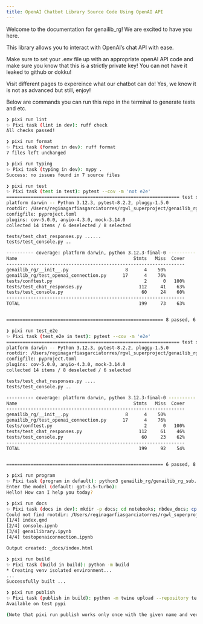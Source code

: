 ```yaml
---
title: OpenAI Chatbot Library Source Code Using OpenAI API
---
```


Welcome to the documentation for genailib_rg! We are excited to have you here.

This library allows you to interact with OpenAI's chat API with ease.

Make sure to set your .env file up with an appropriate openAI API code and make sure you know that this is a strictly private key!
You can not have it leaked to github or dokku!

Visit different pages to expereince what our chatbot can do!
Yes, we know it is not as advanced but still, enjoy!

Below are commands you can run this repo in the terminal to generate tests and etc.

```bash
❯ pixi run lint
✨ Pixi task (lint in dev): ruff check
All checks passed!

❯ pixi run format
✨ Pixi task (format in dev): ruff format
7 files left unchanged

❯ pixi run typing
✨ Pixi task (typing in dev): mypy .
Success: no issues found in 7 source files

❯ pixi run test
✨ Pixi task (test in test): pytest --cov -m 'not e2e'
================================================================ test session starts ================================================================
platform darwin -- Python 3.12.3, pytest-8.2.2, pluggy-1.5.0
rootdir: /Users/reginagarfiasgarciatorres/rgwl_superproject/genailib_rg
configfile: pyproject.toml
plugins: cov-5.0.0, anyio-4.3.0, mock-3.14.0
collected 14 items / 6 deselected / 8 selected

tests/test_chat_responses.py ......                                                                                                           [ 75%]
tests/test_console.py ..                                                                                                                      [100%]

---------- coverage: platform darwin, python 3.12.3-final-0 ----------
Name                                           Stmts   Miss  Cover
------------------------------------------------------------------
genailib_rg/__init__.py                     8      4    50%
genailib_rg/test_openai_connection.py      17      4    76%
tests/conftest.py                                  2      0   100%
tests/test_chat_responses.py                     112     41    63%
tests/test_console.py                             60     24    60%
------------------------------------------------------------------
TOTAL                                            199     73    63%


========================================================== 8 passed, 6 deselected in 2.32s ==========================================================

❯ pixi run test_e2e
✨ Pixi task (test_e2e in test): pytest --cov -m 'e2e'
================================================================ test session starts ================================================================
platform darwin -- Python 3.12.3, pytest-8.2.2, pluggy-1.5.0
rootdir: /Users/reginagarfiasgarciatorres/rgwl_superproject/genailib_rg
configfile: pyproject.toml
plugins: cov-5.0.0, anyio-4.3.0, mock-3.14.0
collected 14 items / 8 deselected / 6 selected

tests/test_chat_responses.py ....                                                                                                             [ 66%]
tests/test_console.py ..                                                                                                                      [100%]

---------- coverage: platform darwin, python 3.12.3-final-0 ----------
Name                                           Stmts   Miss  Cover
------------------------------------------------------------------
genailib_rg/__init__.py                     8      4    50%
genailib_rg/test_openai_connection.py      17      4    76%
tests/conftest.py                                  2      0   100%
tests/test_chat_responses.py                     112     61    46%
tests/test_console.py                             60     23    62%
------------------------------------------------------------------
TOTAL                                            199     92    54%


========================================================== 6 passed, 8 deselected in 4.54s ==========================================================

❯ pixi run program
✨ Pixi task (program in default): python3 genailib_rg/genailib_rg_sub.py
Enter the model (default: gpt-3.5-turbo):
Hello! How can I help you today?

❯ pixi run docs
✨ Pixi task (docs in dev): mkdir -p docs; cd notebooks; nbdev_docs; cp -r _docs/* ../docs/; cd ..
Could not find rootdir: /Users/reginagarfiasgarciatorres/rgwl_superproject/genailib_rg/index.ipynb
[1/4] index.qmd
[2/4] console.ipynb
[3/4] genailibrary.ipynb
[4/4] testopenaiconnection.ipynb

Output created: _docs/index.html

❯ pixi run build
✨ Pixi task (build in build): python -m build
* Creating venv isolated environment...
...
Successfully built ...

❯ pixi run publish
✨ Pixi task (publish in build): python -m twine upload --repository testpypi dist/*
Available on test pypi

(Note that pixi run publish works only once with the given name and version due to their publishing policy)
```
